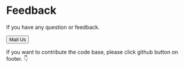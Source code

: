 
<Box p='6'>

# Feedback

If you have any question or feedback. 

<NextLink href="mailto: jacky@aegis.tw">
  <Button>Mail Us</Button>
</NextLink>

<Box h='6' />

If you want to contribute the code base, please click github button on footer. 👇

</Box>